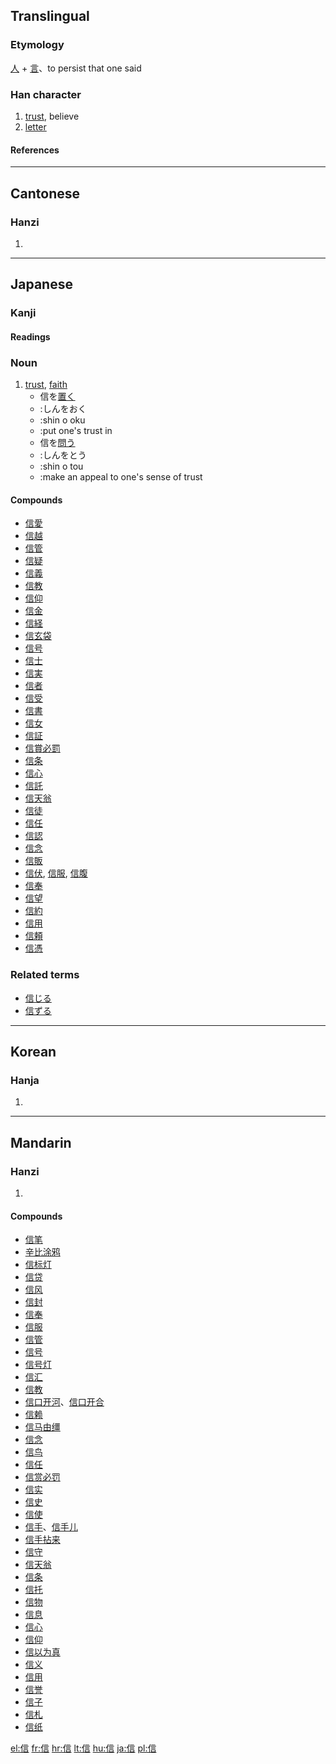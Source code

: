 {{see|伩}}

==Translingual==
{{stroke order|type=animate}}
===Etymology===
[[人]] + [[言]]、to persist that one said
===Han character===
{{Han char|rn=9|rad=人|as=07|sn=9|four=2026<sub>1</sub>|canj=人卜一口 (OYMR)}}
# [[trust]], believe
# [[letter]]
====References====
{{Han ref|kx=0105.250|dkj=00707|dj=0224.020|hdz=10165.010|uh=4FE1|ud=20449|bh=AB48|bd=43848}}
----

==Cantonese==
===Hanzi===
{{yue-hanzi|jyut=|y=seun3}}
# {{defn|Cantonese}}
----
==Japanese==
===Kanji===
{{ja-kanji|grade=4|rs=人07}}
====Readings====
{{ja-readings|on=[[しん]] (shin)|kun=[[まこと]] (makoto), [[たより]] (tayori), [[まかせる]] (makaseru)|nanori=[[のぶ]] (nobu)}}

===Noun===
{{ja-noun|k|hira=しん|rom=shin}}
# [[trust]], [[faith]]
#* 信を[[置く]]
#* :しんをおく
#* :shin o oku
#* :put one's trust in
#* 信を[[問う]]
#* :しんをとう
#* :shin o tou
#* :make an appeal to one's sense of trust

====Compounds====
* [[信愛]]
* [[信越]]
* [[信管]]
* [[信疑]]
* [[信義]]
* [[信教]]
* [[信仰]]
* [[信金]]
* [[信経]]
* [[信玄袋]]
* [[信号]]
* [[信士]]
* [[信実]]
* [[信者]]
* [[信受]]
* [[信書]]
* [[信女]]
* [[信証]]
* [[信賞必罰]]
* [[信条]]
* [[信心]]
* [[信託]]
* [[信天翁]]
* [[信徒]]
* [[信任]]
* [[信認]]
* [[信念]]
* [[信販]]
* [[信伏]], [[信服]], [[信腹]]
* [[信奉]]
* [[信望]]
* [[信約]]
* [[信用]]
* [[信頼]]
* [[信憑]]

===Related terms===
* [[信じる]]
* [[信ずる]]
----
==Korean==
===Hanja===
{{ko-hanja|hangeul=신 (sin)|eumhun=믿을|rv=sin|mr=sin}}
# {{defn|Korean}}

----
==Mandarin==
===Hanzi===
{{cmn-hanzi|pin=[[xìn]] ([[xin4]])|wg=hsin<sup>4</sup>}}
# {{defn|Mandarin}}

====Compounds====
* [[信笔]]
* [[辛比涂鸦]]
* [[信标灯]]
* [[信贷]]
* [[信风]]
* [[信封]]
* [[信奉]]
* [[信服]]
* [[信管]]
* [[信号]]
* [[信号灯]]
* [[信汇]]
* [[信教]]
* [[信口开河]]、[[信口开合]]
* [[信赖]]
* [[信马由缰]]
* [[信念]]
* [[信鸟]]
* [[信任]]
* [[信赏必罚]]
* [[信实]]
* [[信史]]
* [[信使]]
* [[信手]]、[[信手儿]]
* [[信手拈来]]
* [[信守]]
* [[信天翁]]
* [[信条]]
* [[信托]]
* [[信物]]
* [[信息]]
* [[信心]]
* [[信仰]]
* [[信以为真]]
* [[信义]]
* [[信用]]
* [[信誉]]
* [[信子]]
* [[信札]]
* [[信纸]]

[[el:信]]
[[fr:信]]
[[hr:信]]
[[lt:信]]
[[hu:信]]
[[ja:信]]
[[pl:信]]